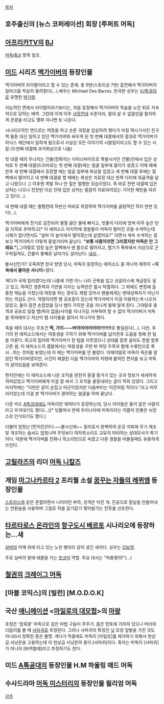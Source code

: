 [[목차]]

== 호주출신의 [뉴스 코퍼레이션] 회장 [루퍼트 머독] == 

== [[아프리카TV]]의 [[BJ]] ==
[[머독(BJ)]] 항목 참조.

== [[미드]] 시리즈 [[맥가이버]]의 등장인물 ==
맥가이버의 라이벌이라고 할 수 있는 존재. 총 9번(스토리상 7번) 출연해서 맥가이버의 킬마크를 착실히 올려줬다(…).배우는 Michael Des Barres. 한국판 성우는 [[VJ특공대]]로 유명한 [[박기량]].

지능적인 면에서 라이벌이라기보다는, 처음 등장해서 맥가이버의 목숨을 노린 뒤로 지속적으로 당하는 배역. 그런데 이게 아주 [[사망전대]] 수준이라, 절대 살 수 없을만큼 철저하게 관광을 타고도 몇화 지나면 또 나온다.

시나리오적인 면으로는 여장을 하고 손튼 국장을 암살하려 했다가 마침 택시기사인 친구 잭 돌튼 대신 일하고 있던 맥가이버와 싸우게 된 첫 번째 대결에서의 결과로 맥가이버가 피닉스 재단에서 일하게 됨으로서 사실상 모든 이야기의 시발점이라고도 할 수 있는 사람.(두번째 대결때 과거회상으로 나옴)

첫 대결 때의 무너지는 건물(정확히는 다이너마이트로 폭발시키던 건물)안에서 입은 상처로 두 번째 대결(드라마로는 첫 번째 대결)때는 얼굴 일부에 흉터가 생겼고 이때 패배한후 세 번째 대결에서 등장할 때는 얼굴 일부에 화상을 입었고 세 번째 대결 후에는 절벽에서 떨어지고 네 번째 대결을 할 때에는 화상은 치료된 대신 한쪽 다리에 외골격을 달고 나왔으나 그 이후엔 목발 하나 안 짚은 멀쩡한 모습이었다. 즉 바로 전번 대결때 입은 상처는 나오나 전전번 이상 전에 입은 상처는 말끔히 치료되어있는 기이한 패턴을 따르고 있다(…).

네 번째 대결 때는 멀쩡한데 하반신 마비로 위장하여 맥가이버를 골탕먹인 적이 한번 있다(…).

맥가이버에게 전기로 감전되어 펄펄 끓던 물에 빠지고, 밧줄이 다리에 엉켜 아주 높은 탄광 지하로 추락하고[* 이 에피소드 마지막에 경찰들이 머독이 떨어진 곳을 수색하는데 시체가 없다면서도 "설마 이 높이에서 떨어졌는데 살겠어요?" 라면서 계속 수색하는 걸 보고 맥가이버가 이렇게 중얼거리며 끝났다. '''"보통 사람이라면 그러겠지만 머독은 안 그래요."'''],그야말로 엄청 높은 절벽에서 맨 몸으로 떨어지고, 헬기가 폭파돼서 지상으로 곤두박질쳐도, 건물이 통째로 날아가도 살아난다. [[내쉬]]...

불사신인가? 오죽하면 한국 방영 당시, 머독이 등장하는 에피소드 중 하나의 제목이 <'''지옥에서 돌아온 사나이'''>였다.

게다가 국제 킬러였다는데 나중에 가면 어느 나라 군복을 입고 선글라스에 계급장도 달고 있고, 하여간 생존력과 기반을 다지는 능력만은 몹시 탁월하다. 그 외에도 변장에 출중한 재능을 가졌는데 여장을 하는 경우도 제법 있어서 팬들에게는 변태성욕자가 아닌가 하는 의심도 산다. 약점이라면 뱀 공포증이 있는데 맥가이버가 이걸 이용하는게 나오지 않았고, 둘이 잠깐 손잡았을 당시 뱀이 가득한 곳을 지나게 될때 알게 된다. 그야말로 충격과 공포로 일절 뱀(독이 없음)사이를 지나가길 거부하여 할 수 없이 맥가이버가 머독을 목마태우고 자신이 뱀 사이들을 걸어서 지나가야 했다.

죽을 때의 대사는 무조건 '''맥, 가이~~~버어어어어어어!!!!!!!!'''로 통일된다(…). 다만, 후기의 한 에피소드에서는 여동생을 구하기 위해 맥가이버를 납치한후 도움을 청해 한 팀을 이룬다. 최고의 킬러와 맥가이버가 한 팀을 이루었으니 상대를 잘못 골라도 한참 잘못 고른 샘. 이 에피소드의 결말에서는 여동생을 구한 뒤 악당 두목과 함께 수류탄으로 폭사...하는 것처럼 보였는데 이 때는 맥가이버를 안 불렀다. 이때야말로 머독이 죽은줄 알았던 맥가이버였지만, 사건이 해결된 다음 맥가이버의 차량에 붙여진 편지를 보고 머독이 살아있음을 보여준다. 

편지안에는 이 에피소드에 나온 조직을 완전히 뭉갤 증거가 있는 곳과 정보가 세세하게 적혀있었고 맥가이버에게 이걸 잘 써서 그 조직을 끝장내라는 글이 적혀 있었다. 그리고 마지막에는 "이번은 같이 손잡고 아군이었지만 다음부터는 이전처럼 적이다."라고 마무리지었는데 이걸 본 맥가이버가 경악하는 얼굴을 하며 끝났다.

다른 미드 [[A특공대]]에도 머독이란 캐릭터가 등장하는데, 당시 아이들은 둘이 같은 사람이라고 우겨대기도 했다(...)[* 덧붙여서 한때 우리나라에 머독이라는 이름이 안좋은 뉘앙스로 인식되기도 했다.]

더불어 엄청난 [먼치킨]이다.~~불사신에~~ 킬러로서 완벽하여 온갖 지뢰에 무기 제조및 개조하는 솜씨도 엄청나며 무엇보다 여자목소리도 교묘히 따라하는 성대모사가 특기이다. 덕분에 맥가이버를 전화나 목소리만으로 속였고 다른 경찰을 따돌릴때도 유용하게 쓰인다.

== [[고릴라즈]]의 리더 [[머독 니칼즈]] ==

== 게임 [[마그나카르타 2]] 프리퀄 소설 [[꿈꾸는 자들의 레퀴엠]] 등장인물 ==
 
[[스트라스]]와 같은 혼혈아면서 나이어린 부하, 성격은 미친 개. 진공으로 칼날을 만들어내는 연환술을 사용하며 그걸로 적을 갈기갈기 찢어발기는 전투를 선호한다.


== [[타르타로스 온라인]]의 [[항구도시 베르토]] 시나리오에 등장하는...새 ==
[[실버]]의 어깨 위에 타고 있는 노란 병아리 같이 생긴 새이다. 성우는 [[김보영]].

주로 실버의 말에 태클을 거는 [[츳코미]] 역할. 주요 대사는 "허풍쟁이!"(...)

== [[철권]]의 [[크레이그 머독]] ==

== [마블 코믹스]의 [빌런] [M.O.D.O.K] ==

== 국산 [[애니메이션]] <[[마일로의 대모험]]>의 [[마왕]] ==
호칭은 '암흑왕' 머독으로 검은 마법 구슬이 주무기. 몸은 망토에 가려져 있으나 머리와 더듬이를 볼 때 [[사마귀]]로 추정된다. 그러나 사마귀의 특징인 [[낫]] 모양 앞발을 가진 것도 아니라서 정확한 종은 불명. 게다가 작중에도 머독이 [마일로]를 제거하기 위해서 현상금 사냥꾼을 고용하는데 이 현상금 사냥꾼의 종이 [사마귀]이다. 혹자는 머독이 [사마귀]가 아니라 [바퀴벌레]라고 추정하기도 한다. 

== 미드 [[A특공대]]의 등장인물 H.M 하울링 매드 머독 ==

== 수사드라마 [[머독 미스터리]]의 등장인물 윌리엄 머독 ==
[[각주]]
